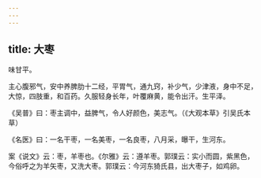 ```yaml
---
---
---
```

title: 大枣
---



味甘平。

主心腹邪气，安中养脾肋十二经，平胃气，通九窍，补少气，少津液，身中不足，大惊，四肢重，和百药。久服轻身长年，叶覆麻黄，能令出汗。生平泽。

《吴普》曰：枣主调中，益脾气，令人好颜色，美志气。（《大观本草》引吴氏本草）

《名医》曰：一名干枣，一名美枣，一名良枣，八月采，曝干，生河东。

案《说文》云：枣，羊枣也。《尔雅》云：遵羊枣。郭璞云：实小而圆，紫黑色，今俗呼之为羊矢枣，又洗大枣。郭璞云：今河东猗氏县，出大枣子，如鸡卵。